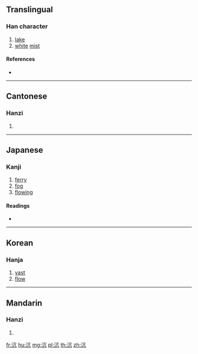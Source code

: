 ==Translingual==

===Han character===
{{Han char|rn=85|rad=水|as=04|sn=7|four=30117|canj=EYHN}}

# [[lake]]
# [[white]] [[mist]]

====References====
* {{Han ref|kx=0610.030|dkj=17187|dj=1002.130|hdz=31572.020|uh=6C86|ud=27782|bh=A859|bd=43097}}

----

==Cantonese==

===Hanzi===
{{yue-hanzi|jyut=|y=hong4}}

# {{defn|lang=yue|sort=水04}}

----

==Japanese==

===Kanji===
{{ja-kanji|grade=|rs=水04}}

# [[ferry]]
# [[fog]]
# [[flowing]]

====Readings====
* {{ja-readings|on=[[こう]] (kō), [[ごう]] (gō)|kun=[[ひろい]] (hiroi)}}

----

==Korean==

===Hanja===
{{ko-hanja|hangeul=항|eumhun=|rv=hang|mr=hang|y=hang}}

# [[vast]]
# [[flow]]

----

==Mandarin==

===Hanzi===
{{cmn-hanzi|pin=[[háng]] ([[hang2]])|wg=hang<sup>2</sup>}}

# {{defn|lang=cmn|sort=水04}}

[[fr:沆]]
[[hu:沆]]
[[mg:沆]]
[[pl:沆]]
[[th:沆]]
[[zh:沆]]